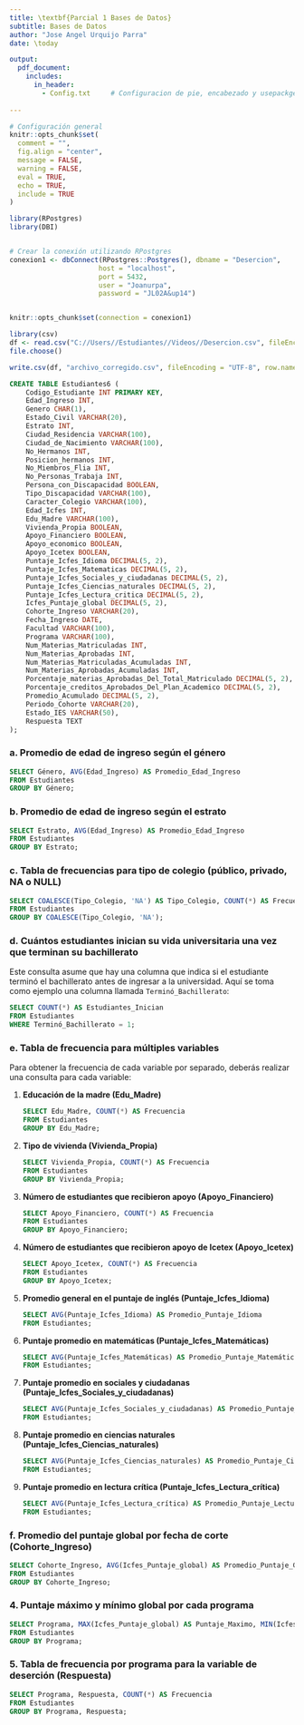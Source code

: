 ```yaml
---
title: \textbf{Parcial 1 Bases de Datos}
subtitle: Bases de Datos
author: "Jose Angel Urquijo Parra"
date: \today

output:
  pdf_document:
    includes:
      in_header:
        - Config.txt     # Configuracion de pie, encabezado y usepackge
  
---
```



```r
# Configuración general
knitr::opts_chunk$set(
  comment = "",
  fig.align = "center",
  message = FALSE,
  warning = FALSE,
  eval = TRUE,
  echo = TRUE,
  include = TRUE
)

```



```r
library(RPostgres)
library(DBI)


# Crear la conexión utilizando RPostgres
conexion1 <- dbConnect(RPostgres::Postgres(), dbname = "Desercion",
                      host = "localhost",
                      port = 5432,
                      user = "Joanurpa",
                      password = "JL02A&up14")


knitr::opts_chunk$set(connection = conexion1)

```


```r
library(csv)
df <- read.csv("C://Users//Estudiantes//Videos//Desercion.csv", fileEncoding = "UTF-8", header = T, sep = ";")
file.choose()

write.csv(df, "archivo_corregido.csv", fileEncoding = "UTF-8", row.names = FALSE)

```




```sql

CREATE TABLE Estudiantes6 (
    Codigo_Estudiante INT PRIMARY KEY,
    Edad_Ingreso INT,
    Genero CHAR(1),
    Estado_Civil VARCHAR(20),
    Estrato INT,
    Ciudad_Residencia VARCHAR(100),
    Ciudad_de_Nacimiento VARCHAR(100),
    No_Hermanos INT,
    Posicion_hermanos INT,
    No_Miembros_Flia INT,
    No_Personas_Trabaja INT,
    Persona_con_Discapacidad BOOLEAN,
    Tipo_Discapacidad VARCHAR(100),
    Caracter_Colegio VARCHAR(100),
    Edad_Icfes INT,
    Edu_Madre VARCHAR(100),
    Vivienda_Propia BOOLEAN,
    Apoyo_Financiero BOOLEAN,
    Apoyo_economico BOOLEAN,
    Apoyo_Icetex BOOLEAN,
    Puntaje_Icfes_Idioma DECIMAL(5, 2),
    Puntaje_Icfes_Matematicas DECIMAL(5, 2),
    Puntaje_Icfes_Sociales_y_ciudadanas DECIMAL(5, 2),
    Puntaje_Icfes_Ciencias_naturales DECIMAL(5, 2),
    Puntaje_Icfes_Lectura_critica DECIMAL(5, 2),
    Icfes_Puntaje_global DECIMAL(5, 2),
    Cohorte_Ingreso VARCHAR(20),
    Fecha_Ingreso DATE,
    Facultad VARCHAR(100),
    Programa VARCHAR(100),
    Num_Materias_Matriculadas INT,
    Num_Materias_Aprobadas INT,
    Num_Materias_Matriculadas_Acumuladas INT,
    Num_Materias_Aprobadas_Acumuladas INT,
    Porcentaje_materias_Aprobadas_Del_Total_Matriculado DECIMAL(5, 2),
    Porcentaje_creditos_Aprobados_Del_Plan_Academico DECIMAL(5, 2),
    Promedio_Acumulado DECIMAL(5, 2),
    Periodo_Cohorte VARCHAR(20),
    Estado_IES VARCHAR(50),
    Respuesta TEXT
);


```


### a. Promedio de edad de ingreso según el género

```sql
SELECT Género, AVG(Edad_Ingreso) AS Promedio_Edad_Ingreso
FROM Estudiantes
GROUP BY Género;
```

### b. Promedio de edad de ingreso según el estrato

```sql
SELECT Estrato, AVG(Edad_Ingreso) AS Promedio_Edad_Ingreso
FROM Estudiantes
GROUP BY Estrato;
```

### c. Tabla de frecuencias para tipo de colegio (público, privado, NA o NULL)

```sql
SELECT COALESCE(Tipo_Colegio, 'NA') AS Tipo_Colegio, COUNT(*) AS Frecuencia
FROM Estudiantes
GROUP BY COALESCE(Tipo_Colegio, 'NA');
```

### d. Cuántos estudiantes inician su vida universitaria una vez que terminan su bachillerato

Este consulta asume que hay una columna que indica si el estudiante terminó el bachillerato antes de ingresar a la universidad. Aquí se toma como ejemplo una columna llamada `Terminó_Bachillerato`:

```sql
SELECT COUNT(*) AS Estudiantes_Inician
FROM Estudiantes
WHERE Terminó_Bachillerato = 1;
```

### e. Tabla de frecuencia para múltiples variables

Para obtener la frecuencia de cada variable por separado, deberás realizar una consulta para cada variable:

1. **Educación de la madre (Edu_Madre)**

    ```sql
    SELECT Edu_Madre, COUNT(*) AS Frecuencia
    FROM Estudiantes
    GROUP BY Edu_Madre;
    ```

2. **Tipo de vivienda (Vivienda_Propia)**

    ```sql
    SELECT Vivienda_Propia, COUNT(*) AS Frecuencia
    FROM Estudiantes
    GROUP BY Vivienda_Propia;
    ```

3. **Número de estudiantes que recibieron apoyo (Apoyo_Financiero)**

    ```sql
    SELECT Apoyo_Financiero, COUNT(*) AS Frecuencia
    FROM Estudiantes
    GROUP BY Apoyo_Financiero;
    ```

4. **Número de estudiantes que recibieron apoyo de Icetex (Apoyo_Icetex)**

    ```sql
    SELECT Apoyo_Icetex, COUNT(*) AS Frecuencia
    FROM Estudiantes
    GROUP BY Apoyo_Icetex;
    ```

5. **Promedio general en el puntaje de inglés (Puntaje_Icfes_Idioma)**

    ```sql
    SELECT AVG(Puntaje_Icfes_Idioma) AS Promedio_Puntaje_Idioma
    FROM Estudiantes;
    ```

6. **Puntaje promedio en matemáticas (Puntaje_Icfes_Matemáticas)**

    ```sql
    SELECT AVG(Puntaje_Icfes_Matemáticas) AS Promedio_Puntaje_Matemáticas
    FROM Estudiantes;
    ```

7. **Puntaje promedio en sociales y ciudadanas (Puntaje_Icfes_Sociales_y_ciudadanas)**

    ```sql
    SELECT AVG(Puntaje_Icfes_Sociales_y_ciudadanas) AS Promedio_Puntaje_Sociales
    FROM Estudiantes;
    ```

8. **Puntaje promedio en ciencias naturales (Puntaje_Icfes_Ciencias_naturales)**

    ```sql
    SELECT AVG(Puntaje_Icfes_Ciencias_naturales) AS Promedio_Puntaje_Ciencias
    FROM Estudiantes;
    ```

9. **Puntaje promedio en lectura crítica (Puntaje_Icfes_Lectura_crítica)**

    ```sql
    SELECT AVG(Puntaje_Icfes_Lectura_crítica) AS Promedio_Puntaje_Lectura
    FROM Estudiantes;
    ```

### f. Promedio del puntaje global por fecha de corte (Cohorte_Ingreso)

```sql
SELECT Cohorte_Ingreso, AVG(Icfes_Puntaje_global) AS Promedio_Puntaje_Global
FROM Estudiantes
GROUP BY Cohorte_Ingreso;
```

### 4. Puntaje máximo y mínimo global por cada programa


```sql
SELECT Programa, MAX(Icfes_Puntaje_global) AS Puntaje_Maximo, MIN(Icfes_Puntaje_global) AS Puntaje_Minimo
FROM Estudiantes
GROUP BY Programa;
```

### 5. Tabla de frecuencia por programa para la variable de deserción (Respuesta)

```sql
SELECT Programa, Respuesta, COUNT(*) AS Frecuencia
FROM Estudiantes
GROUP BY Programa, Respuesta;
```






